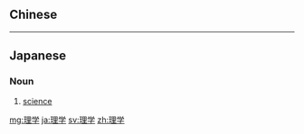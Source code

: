 {{also|理學}}
==Chinese==
{{zh-see|理學}}

----

==Japanese==
{{ja-kanjitab|り|がく|yomi=on}}

===Noun===
{{ja-noun|りがく}}

# [[science]]

[[mg:理学]]
[[ja:理学]]
[[sv:理学]]
[[zh:理学]]